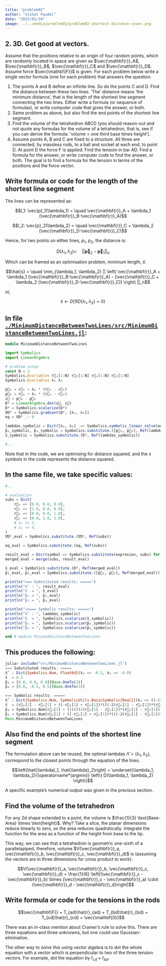 ```yaml
---
title: "problem02"
author: "Vishal Paudel"
date: "2025/01/24"
image: ../../media/problem02/problem02-shortest-distance-cover.png
---
```


::: {.callout}
# 2\. **3D. Get good at vectors.**

Assume that the positions relative to an origin of four random points, which are randomly located in space are given as $\vec{\mathbf{r}}_A$, $\vec{\mathbf{r}}_B$, $\vec{\mathbf{r}}_C$ and $\vec{\mathbf{r}}_D$. Assume force $\vec{\mathbf{F}}$ is given. For each problem below write a single vector formula (one for each problem) that answers the question.  
 
1. The points A and B define an infinite line. So do the points C and D. Find the distance between these two lines. ‘The’ distance means ‘the minimum distance’, that is the length of the shortest line segment connecting the two lines. Either write a formula (or sequence of formulas), or write computer code that gives the answer, or both.  
1. Same problem as above, but also find the end points of the shortest line segment.  
1. Find the volume of the tetrahedron ABCD (you should reason-out and not quote any formulas for the volume of a tetrahedron, that is, see if you can derive the formula: ’volume = one third base times height’).  
1. Assume points A, B and C are fixed to a structure. All three are connected, by massless rods, to a ball and socket at each end, to point D. At point D the force  F is applied. Find the tension in bar AD. Find a formula for the answer, or write computer code to find the answer, or both. The goal is to find a formula for the tension in terms of the positions and the force vector.
:::

## Write formula or code for the length of the shortest line segment

The lines can be represented as:

$$l_1: \vec{p}_1(\lambda_1) = \quad \vec{\mathbf{r}}_A + \lambda_1 (\vec{\mathbf{r}}_B-\vec{\mathbf{r}}_A)$$

$$l_2: \vec{p}_2(\lambda_2) = \quad \vec{\mathbf{r}}_C + \lambda_2 (\vec{\mathbf{r}}_D-\vec{\mathbf{r}}_C)$$

Hence, for two points on either lines, $p_1$, $p_2$, the distance is:

$$D(\lambda_1, \lambda_2) = \quad \left|\left| \mathbf{\vec{p}}_2 - \mathbf{\vec{p}}_1 \right|\right|_n$$

Which can be framed as an optimisation problem, minimum length, $\hat{s}$:

$$\hat{s} = \quad \min_{\lambda_1, \lambda_2} || \left( \vec{\mathbf{r}}_A + \lambda_1 (\vec{\mathbf{r}}_B-\vec{\mathbf{r}}_A) - (\vec{\mathbf{r}}_C + \lambda_2 (\vec{\mathbf{r}}_D-\vec{\mathbf{r}}_C)) \right) ||_n$$

or,

$$\hat{s} \leftarrow D\left\{ \nabla D(\lambda_1, \lambda_2) = 0 \right\}$$

::: {.callout collapse=false}
# In file [`./MinimumDistanceBetweenTwoLines/src/MinimumDistanceBetweenTwoLines.jl`](./MinimumDistanceBetweenTwoLines/src/MinimumDistanceBetweenTwoLines.jl):

```julia
module MinimumDistanceBetweenTwoLines

import Symbolics
import LinearAlgebra

# problem setup
const N = 3
Symbolics.@variables r⃗ₛ[1:N] r⃗ₜ[1:N] r⃗ᵤ[1:N] r⃗ᵥ[1:N]
Symbolics.@variables λ₁ λ₂

p⃗₁ = r⃗ₛ + λ₁ * (r⃗ₜ - r⃗ₛ)
p⃗₂ = r⃗ᵤ + λ₂ * (r⃗ᵥ - r⃗ᵤ)
s⃗ = p⃗₂ - p⃗₁
D² = LinearAlgebra.dot(s⃗, s⃗)
D² = Symbolics.scalarize(D²)
∇D² = Symbolics.gradient(D², [λ₁, λ₂])
eq = ∇D² .~ 0

lambdas_symbolic = Dict([λ₁, λ₂] .=> Symbolics.symbolic_linear_solve(eq, [λ₁, λ₂]))
p̂₁_symbolic, p̂₂_symbolic = Symbolics.substitute.([p⃗₁, p⃗₂], Ref(lambdas_symbolic))
ŝ_symbolic = Symbolics.substitute.(D², Ref(lambdas_symbolic))

#...
```
:::

Note that in the code, we are optimising for distance squared, and the $s$ symbols in the code represents the distance squared.

::: {.callout collapse=true}
# In the same file, we take specific values:

```julia
#...

# evaluation
subs = Dict(
    r⃗ₛ => [0.0, 0.0, 0.0],
    r⃗ₜ => [1.0, 0.0, 0.0],
    r⃗ᵤ => [0.0, 0.0, 1.0],
    r⃗ᵥ => [0.0, 1.0, 2.0],
    # λ₁ => 3,
    # λ₂ => 4,
)
∇D²_eval = Symbolics.substitute.(∇D², Ref(subs))

eq_eval = Symbolics.substitute.(eq, Ref(subs))

result_eval = Dict(symbol => Symbolics.substitute(expresion, subs) for (symbol, expresion) in lambdas_symbolic)
merged_eval = merge(subs, result_eval)

ŝ_eval = Symbolics.substitute.(D², Ref(merged_eval))
p̂₁_eval, p̂₂_eval = Symbolics.substitute.([p⃗₁, p⃗₂], Ref(merged_eval))

println("=== Substituted results: =====")
println("Λ̂  : ", result_eval)
println("ŝ  = ", ŝ_eval)
println("p̂₁ = ", p̂₁_eval)
println("p̂₂ = ", p̂₂_eval)

println("\n=== Symbolic results: =====")
println("Λ̂  : ", lambdas_symbolic)
println("ŝ  = ", Symbolics.scalarize(ŝ_symbolic))
println("p̂₁ = ", Symbolics.scalarize(p̂₁_symbolic))
println("p̂̂₂ = ", Symbolics.scalarize(p̂₂_symbolic))

end # module MinimumDistanceBetweenTwoLines
```
:::

::: {.callout}
# This produces the following:

```julia
julia> include("src/MinimumDistanceBetweenTwoLines.jl")
=== Substituted results: =====
Λ̂  : Dict{Symbolics.Num, Float64}(λ₂ => -0.5, λ₁ => -0.0)
ŝ  = 0.5
p̂₁ = [0.0, 0.0, 0.0][Base.OneTo(3)]
p̂₂ = [0.0, -0.5, 0.5][Base.OneTo(3)]

=== Symbolic results: =====
Λ̂  : Dict{Symbolics.Num, SymbolicUtils.BasicSymbolic{Real}}(λ₂ => ((-(2(r⃗ᵤ[1] - r⃗ₛ[1])*(r⃗ₛ[1] - r⃗ₜ[1]) + 2(r⃗ᵤ[2] - r⃗ₛ[2])*(r⃗ₛ[2] - r⃗ₜ[2]) + 2(r⃗ᵤ[3] - r⃗ₛ[3])*(⃗rₛ[3] - r⃗ₜ[3]))*(-2(-r⃗ᵤ[1] + r⃗ᵥ[1])*(r⃗ₛ[1] - r⃗ₜ[1]) - 2(-r⃗ᵤ[2] + r⃗ᵥ[2])*(r⃗ₛ[2] - r⃗ₜ[2]) - 2(-r⃗ᵤ[3] + r⃗ᵥ[3])*(r⃗ₛ[3] - r⃗ₜ[3]))) / (-2((r⃗ₛ[1] - r⃗ₜ[1])^2) - 2((r⃗ₛ[2] - r⃗ₜ[2])^2) - 2((r⃗ₛ[3] - r⃗ₜ[3])^2)) + 2(-r⃗ᵤ[1] + r⃗ᵥ[1])*(r⃗ᵤ[1] - r⃗ₛ[1]) + 2(-r⃗ᵤ[2] + r⃗ᵥ[2])*(r⃗ᵤ[2] - r⃗ₛ[2]) + 2(r⃗ᵤ[3] - r⃗ₛ[3])*(-r⃗ᵤ[3] + r⃗ᵥ[3])) / ((-((-2(-⃗rᵤ[1] + r⃗ᵥ[1])*(r⃗ₛ[1] - r⃗ₜ[1]) - 2(-r⃗ᵤ[2] + r⃗ᵥ[2])*(r⃗ₛ[2] - r⃗ₜ[2]) - 2(-r⃗ᵤ[3] + r⃗ᵥ[3])*(r⃗ₛ[3] - r⃗ₜ[3]))^2)) / (-2((r⃗ₛ[1] - r⃗ₜ[1])^2) - 2((r⃗ₛ[2] - r⃗ₜ[2])^2) - 2((r⃗ₛ[3] - r⃗ₜ[3])^2)) - 2((-r⃗ᵤ[1] + r⃗ᵥ[1])^2) - 2((-r⃗ᵤ[2] + r⃗ᵥ[2])^2) - 2((-r⃗ᵤ[3] + r⃗ᵥ[3])^2)), λ₁ => ((-((-(2(r⃗ᵤ[1] - r⃗ₛ[1])*(r⃗ₛ[1] - r⃗ₜ[1]) + 2(r⃗ᵤ[2] - r⃗ₛ[2])*(r⃗ₛ[2] - r⃗ₜ[2]) + 2(r⃗ᵤ[3] - r⃗ₛ[3])*(r⃗ₛ[3] - r⃗ₜ[3]))*(-2(-r⃗ᵤ[1] + r⃗ᵥ[1])*(r⃗ₛ[1] - r⃗ₜ[1]) - 2(-r⃗ᵤ[2] + r⃗ᵥ[2])*(r⃗ₛ[2] - r⃗ₜ[2]) - 2(-r⃗ᵤ[3] + r⃗ᵥ[3])*(r⃗ₛ[3] - r⃗ₜ[3]))) / (-2((r⃗ₛ[1] - r⃗ₜ[1])^2) - 2((r⃗ₛ[2] - r⃗ₜ[2])^2) - 2((r⃗ₛ[3] - r⃗ₜ[3])^2)) + 2(-r⃗ᵤ[1] + r⃗ᵥ[1])*(r⃗ᵤ[1] - r⃗ₛ[1]) + 2(-r⃗ᵤ[2] + r⃗ᵥ[2])*(r⃗ᵤ[2] - r⃗ₛ[2]) + 2(r⃗ᵤ[3] - r⃗ₛ[3])*(-r⃗ᵤ[3] + r⃗ᵥ[3]))*(-2(-r⃗ᵤ[1] + r⃗ᵥ[1])*(r⃗ₛ[1] - r⃗ₜ[1]) - 2(-r⃗ᵤ[2] + r⃗ᵥ[2])*(r⃗ₛ[2] - r⃗ₜ[2]) - 2(-r⃗ᵤ[3] + r⃗ᵥ[3])*(r⃗ₛ[3] - r⃗ₜ[3]))) / ((-((-2(-r⃗ᵤ[1] + r⃗ᵥ[1])*(r⃗ₛ[1] - r⃗ₜ[1]) - 2(-r⃗ᵤ[2] + r⃗ᵥ[2])*(r⃗ₛ[2] - r⃗ₜ[2]) - 2(-r⃗ᵤ[3] + r⃗ᵥ[3])*(r⃗ₛ[3] - r⃗ₜ[3]))^2)) / (-2((r⃗ₛ[1] - r⃗ₜ[1])^2) - 2((r⃗ₛ[2] - r⃗ₜ[2])^2) - 2((r⃗ₛ[3] - r⃗ₜ[3])^2)) - 2((-r⃗ᵤ[1] + r⃗ᵥ[1])^2) - 2((-r⃗ᵤ[2] + r⃗ᵥ[2])^2) - 2((-r⃗ᵤ[3] + r⃗ᵥ[3])^2)) + 2(r⃗ᵤ[1] - r⃗ₛ[1])*(r⃗ₛ[1] - r⃗ₜ[1]) + 2(r⃗ᵤ[2] - r⃗ₛ[2])*(r⃗ₛ[2] - r⃗ₜ[2]) + 2(r⃗ᵤ[3] - r⃗ₛ[3])*(r⃗ₛ[3] - r⃗ₜ[3])) / (-2((r⃗ₛ[1] - r⃗ₜ[1])^2) - 2((r⃗ₛ[2] - r⃗ₜ[2])^2) - 2((r⃗ₛ[3] - r⃗ₜ[3])^2)))
ŝ  = (r⃗ᵤ[1] - r⃗ₛ[1] + ((-r⃗ᵤ[1] + r⃗ᵥ[1])*(((-2(r⃗ᵤ[1] - r⃗ₛ[1])*(r⃗ₛ[1] - r⃗ₜ[1]) - 2(r⃗ᵤ[2] - r⃗ₛ[2])*(r⃗ₛ[2] - r⃗ₜ[2]) - 2(r⃗ᵤ[3] - r⃗ₛ[3])*(r⃗ₛ[3] - r⃗ₜ[3]))*(-2(-r⃗ᵤ[1] + r⃗ᵥ[1])*(r⃗ₛ[1] - r⃗ₜ[1]) - 2(-r⃗ᵤ[2] + r⃗ᵥ[2])*(r⃗ₛ[2] - r⃗ₜ[2]) - 2(-r⃗ᵤ[3] + r⃗ᵥ[3])*(r⃗ₛ[3] - r⃗ₜ[3]))) / (-2((r⃗ₛ[1] - r⃗ₜ[1])^2) - 2((r⃗ₛ[2] - r⃗ₜ[2])^2) - 2((r⃗ₛ[3] - r⃗ₜ[3])^2)) + 2(-r⃗ᵤ[1] + r⃗ᵥ[1])*(r⃗ᵤ[1] - r⃗ₛ[1]) + 2(-r⃗ᵤ[2] + r⃗ᵥ[2])*(r⃗ᵤ[2] - r⃗ₛ[2]) + 2(r⃗ᵤ[3] - r⃗ₛ[3])*(-r⃗ᵤ[3] + r⃗ᵥ[3]))) / ((-((-2(-r⃗ᵤ[1] + r⃗ᵥ[1])*(r⃗ₛ[1] - r⃗ₜ[1]) - 2(-r⃗ᵤ[2] + r⃗ᵥ[2])*(r⃗ₛ[2] - r⃗ₜ[2]) - 2(-r⃗ᵤ[3] + r⃗ᵥ[3])*(r⃗ₛ[3] - r⃗ₜ[3]))^2)) / (-2((r⃗ₛ[1] - r⃗ₜ[1])^2) - 2((r⃗ₛ[2] - r⃗ₜ[2])^2) - 2((r⃗ₛ[3] - r⃗ₜ[3])^2)) - 2((-r⃗ᵤ[1] + r⃗ᵥ[1])^2) - 2((-r⃗ᵤ[2] + r⃗ᵥ[2])^2) - 2((-r⃗ᵤ[3] + r⃗ᵥ[3])^2)) + (((((-(-2(r⃗ᵤ[1] - r⃗ₛ[1])*(r⃗ₛ[1] - r⃗ₜ[1]) - 2(r⃗ᵤ[2] - r⃗ₛ[2])*(r⃗ₛ[2] - r⃗ₜ[2]) - 2(r⃗ᵤ[3] - ⃗rₛ[3])*(r⃗ₛ[3] - r⃗ₜ[3]))*(-2(-r⃗ᵤ[1] + r⃗ᵥ[1])*(r⃗ₛ[1] - r⃗ₜ[1]) - 2(-r⃗ᵤ[2] + r⃗ᵥ[2])*(r⃗ₛ[2] - r⃗ₜ[2]) - 2(-r⃗ᵤ[3] + r⃗ᵥ[3])*(r⃗ₛ[3] - r⃗ₜ[3]))) / (-2((r⃗ₛ[1] - r⃗ₜ[1])^2) - 2((r⃗ₛ[2] - r⃗ₜ[2])^2) - 2((r⃗ₛ[3] - r⃗ₜ[3])^2)) - 2(-r⃗ᵤ[1] + r⃗ᵥ[1])*(r⃗ᵤ[1] - r⃗ₛ[1]) - 2(-r⃗ᵤ[2] + r⃗ᵥ[2])*(r⃗ᵤ[2] - r⃗ₛ[2]) - 2(r⃗ᵤ[3] - r⃗ₛ[3])*(-r⃗ᵤ[3] + r⃗ᵥ[3]))*(-2(-r⃗ᵤ[1] + r⃗ᵥ[1])*(r⃗ₛ[1] - r⃗ₜ[1]) - 2(-r⃗ᵤ[2] + r⃗ᵥ[2])*(r⃗ₛ[2] - r⃗ₜ[2]) - 2(-r⃗ᵤ[3] + r⃗ᵥ[3])*(r⃗ₛ[3] - r⃗ₜ[3]))) / ((-((-2(-r⃗ᵤ[1] + r⃗ᵥ[1])*(r⃗ₛ[1] - r⃗ₜ[1]) - 2(-r⃗ᵤ[2] + r⃗ᵥ[2])*(r⃗ₛ[2] - r⃗ₜ[2]) - 2(-r⃗ᵤ[3] + r⃗ᵥ[3])*(r⃗ₛ[3] - r⃗ₜ[3]))^2)) / (-2((r⃗ₛ[1] - r⃗ₜ[1])^2) - 2((r⃗ₛ[2] - r⃗ₜ[2])^2) - 2((r⃗ₛ[3] - r⃗ₜ[3])^2)) - 2((-r⃗ᵤ[1] + r⃗ᵥ[1])^2) - 2((-r⃗ᵤ[2] + r⃗ᵥ[2])^2) - 2((-r⃗ᵤ[3] + r⃗ᵥ[3])^2)) + 2(r⃗ᵤ[1] - r⃗ₛ[1])*(r⃗ₛ[1] - r⃗ₜ[1]) + 2(r⃗ᵤ[2] - r⃗ₛ[2])*(r⃗ₛ[2] - r⃗ₜ[2]) + 2(r⃗ᵤ[3] - r⃗ₛ[3])*(r⃗ₛ[3] - r⃗ₜ[3]))*(r⃗ₛ[1] - r⃗ₜ[1])) / (-2((r⃗ₛ[1] - r⃗ₜ[1])^2) - 2((r⃗ₛ[2] - r⃗ₜ[2])^2) - 2((r⃗ₛ[3] - r⃗ₜ[3])^2)))^2 + (r⃗ᵤ[2] - r⃗ₛ[2] + (((((-(-2(r⃗ᵤ[1] - r⃗ₛ[1])*(r⃗ₛ[1] - r⃗ₜ[1]) - 2(r⃗ᵤ[2] - r⃗ₛ[2])*(r⃗ₛ[2] - r⃗ₜ[2]) - 2(r⃗ᵤ[3] - r⃗ₛ[3])*(r⃗ₛ[3] - r⃗ₜ[3]))*(-2(-r⃗ᵤ[1] + r⃗ᵥ[1])*(r⃗ₛ[1] - r⃗ₜ[1]) - 2(-r⃗ᵤ[2] + r⃗ᵥ[2])*(r⃗ₛ[2] - r⃗ₜ[2]) - 2(-r⃗ᵤ[3] + r⃗ᵥ[3])*(r⃗ₛ[3] - r⃗ₜ[3]))) / (-2((r⃗ₛ[1] - r⃗ₜ[1])^2) - 2((r⃗ₛ[2] - r⃗ₜ[2])^2) - 2((r⃗ₛ[3] - r⃗ₜ[3])^2)) - 2(-r⃗ᵤ[1] + r⃗ᵥ[1])*(r⃗ᵤ[1] - r⃗ₛ[1]) - 2(-r⃗ᵤ[2] + r⃗ᵥ[2])*(r⃗ᵤ[2] - r⃗ₛ[2]) - 2(r⃗ᵤ[3] - r⃗ₛ[3])*(-r⃗ᵤ[3] + r⃗ᵥ[3]))*(-2(-r⃗ᵤ[1] + r⃗ᵥ[1])*(r⃗ₛ[1] - r⃗ₜ[1]) - 2(-r⃗ᵤ[2] + r⃗ᵥ[2])*(r⃗ₛ[2] - r⃗ₜ[2]) - 2(-r⃗ᵤ[3] + r⃗ᵥ[3])*(r⃗ₛ[3] - r⃗ₜ[3]))) / ((-((-2(-r⃗ᵤ[1] + r⃗ᵥ[1])*(r⃗ₛ[1] - r⃗ₜ[1]) - 2(-r⃗ᵤ[2] + r⃗ᵥ[2])*(r⃗ₛ[2] - r⃗ₜ[2]) - 2(-r⃗ᵤ[3] + r⃗ᵥ[3])*(r⃗ₛ[3] - r⃗ₜ[3]))^2)) / (-2((r⃗ₛ[1] - r⃗ₜ[1])^2) - 2((r⃗ₛ[2] - r⃗ₜ[2])^2) - 2((r⃗ₛ[3] - r⃗ₜ[3])^2)) - 2((-r⃗ᵤ[1] + r⃗ᵥ[1])^2) - 2((-r⃗ᵤ[2] + r⃗ᵥ[2])^2) - 2((-r⃗ᵤ[3] + r⃗ᵥ[3])^2)) + 2(r⃗ᵤ[1] - r⃗ₛ[1])*(r⃗ₛ[1] - r⃗ₜ[1]) + 2(r⃗ᵤ[2] - r⃗ₛ[2])*(r⃗ₛ[2] - r⃗ₜ[2]) + 2(r⃗ᵤ[3] - r⃗ₛ[3])*(r⃗ₛ[3] - r⃗ₜ[3]))*(r⃗ₛ[2] - r⃗ₜ[2])) / (-2((r⃗ₛ[1] - r⃗ₜ[1])^2) - 2((r⃗ₛ[2] - r⃗ₜ[2])^2) - 2((r⃗ₛ[3] - r⃗ₜ[3])^2)) + ((((-2(r⃗ᵤ[1] - r⃗ₛ[1])*(r⃗ₛ[1] - r⃗ₜ[1]) - 2(r⃗ᵤ[2] - r⃗ₛ[2])*(r⃗ₛ[2] - r⃗ₜ[2]) - 2(r⃗ᵤ[3] - r⃗ₛ[3])*(r⃗ₛ[3] - r⃗ₜ[3]))*(-2(-r⃗ᵤ[1] + r⃗ᵥ[1])*(r⃗ₛ[1] - r⃗ₜ[1]) - 2(-r⃗ᵤ[2] + r⃗ᵥ[2])*(r⃗ₛ[2] - r⃗ₜ[2]) - 2(-r⃗ᵤ[3] + r⃗ᵥ[3])*(r⃗ₛ[3] - r⃗ₜ[3]))) / (-2((r⃗ₛ[1] - r⃗ₜ[1])^2) - 2((r⃗ₛ[2] - r⃗ₜ[2])^2) - 2((r⃗ₛ[3] - r⃗ₜ[3])^2)) + 2(-r⃗ᵤ[1] + r⃗ᵥ[1])*(r⃗ᵤ[1] - r⃗ₛ[1]) + 2(-r⃗ᵤ[2] + r⃗ᵥ[2])*(r⃗ᵤ[2] - r⃗ₛ[2]) + 2(r⃗ᵤ[3] - r⃗ₛ[3])*(-r⃗ᵤ[3] + r⃗ᵥ[3]))*(-r⃗ᵤ[2] + r⃗ᵥ[2])) / ((-((-2(-r⃗ᵤ[1] + r⃗ᵥ[1])*(r⃗ₛ[1] - r⃗ₜ[1]) - 2(-r⃗ᵤ[2] + r⃗ᵥ[2])*(r⃗ₛ[2] - r⃗ₜ[2]) - 2(-r⃗ᵤ[3] + r⃗ᵥ[3])*(r⃗ₛ[3] - r⃗ₜ[3]))^2)) / (-2((r⃗ₛ[1] - r⃗ₜ[1])^2) - 2((r⃗ₛ[2] - r⃗ₜ[2])^2) - 2((r⃗ₛ[3] - r⃗ₜ[3])^2)) - 2((-r⃗ᵤ[1] + r⃗ᵥ[1])^2) - 2((-r⃗ᵤ[2] + r⃗ᵥ[2])^2) - 2((-r⃗ᵤ[3] + r⃗ᵥ[3])^2)))^2 + (r⃗ᵤ[3] - r⃗ₛ[3] + ((((((-2(r⃗ᵤ[1] - r⃗ₛ[1])*(r⃗ₛ[1] - r⃗ₜ[1]) - 2(r⃗ᵤ[2] - r⃗ₛ[2])*(r⃗ₛ[2] - r⃗ₜ[2]) - 2(r⃗ᵤ[3] - r⃗ₛ[3])*(r⃗ₛ[3] - r⃗ₜ[3]))*(-2(-r⃗ᵤ[1] + r⃗ᵥ[1])*(r⃗ₛ[1] - r⃗ₜ[1]) - 2(-r⃗ᵤ[2] + r⃗ᵥ[2])*(r⃗ₛ[2] - r⃗ₜ[2]) - 2(-r⃗ᵤ[3] + r⃗ᵥ[3])*(r⃗ₛ[3] - r⃗ₜ[3]))) / (-2((r⃗ₛ[1] - r⃗ₜ[1])^2) - 2((r⃗ₛ[2] - r⃗ₜ[2])^2) - 2((r⃗ₛ[3] - r⃗ₜ[3])^2)) + 2(-r⃗ᵤ[1] + r⃗ᵥ[1])*(r⃗ᵤ[1] - r⃗ₛ[1]) + 2(-r⃗ᵤ[2] + r⃗ᵥ[2])*(r⃗ᵤ[2] - r⃗ₛ[2]) + 2(r⃗ᵤ[3] - r⃗ₛ[3])*(-r⃗ᵤ[3] + r⃗ᵥ[3]))*(-2(-r⃗ᵤ[1] + r⃗ᵥ[1])*(r⃗ₛ[1] - r⃗ₜ[1]) - 2(-r⃗ᵤ[2] + r⃗ᵥ[2])*(r⃗ₛ[2] - r⃗ₜ[2]) - 2(-r⃗ᵤ[3] + r⃗ᵥ[3])*(r⃗ₛ[3] - r⃗ₜ[3]))) / ((-((-2(-r⃗ᵤ[1] + r⃗ᵥ[1])*(r⃗ₛ[1] - r⃗ₜ[1]) - 2(-r⃗ᵤ[2] + r⃗ᵥ[2])*(r⃗ₛ[2] - r⃗ₜ[2]) - 2(-r⃗ᵤ[3] + r⃗ᵥ[3])*(r⃗ₛ[3] - r⃗ₜ[3]))^2)) / (-2((r⃗ₛ[1] - r⃗ₜ[1])^2) - 2((r⃗ₛ[2] - r⃗ₜ[2])^2) - 2((r⃗ₛ[3] - r⃗ₜ[3])^2)) - 2((-r⃗ᵤ[1] + r⃗ᵥ[1])^2) - 2((-r⃗ᵤ[2] + r⃗ᵥ[2])^2) - 2((-r⃗ᵤ[3] + r⃗ᵥ[3])^2)) - 2(r⃗ᵤ[1] - r⃗ₛ[1])*(r⃗ₛ[1] - r⃗ₜ[1]) - 2(r⃗ᵤ[2] - r⃗ₛ[2])*(r⃗ₛ[2] - r⃗ₜ[2]) - 2(r⃗ᵤ[3] - r⃗ₛ[3])*(r⃗ₛ[3] - r⃗ₜ[3]))*(-r⃗ₛ[3] + r⃗ₜ[3])) / (-2((r⃗ₛ[1] - r⃗ₜ[1])^2) - 2((r⃗ₛ[2] - r⃗ₜ[2])^2) - 2((r⃗ₛ[3] - r⃗ₜ[3])^2)) + ((((-2(r⃗ᵤ[1] - r⃗ₛ[1])*(r⃗ₛ[1] - r⃗ₜ[1]) - 2(r⃗ᵤ[2] - r⃗ₛ[2])*(r⃗ₛ[2] - r⃗ₜ[2]) - 2(r⃗ᵤ[3] - r⃗ₛ[3])*(r⃗ₛ[3] - r⃗ₜ[3]))*(-2(-r⃗ᵤ[1] + r⃗ᵥ[1])*(r⃗ₛ[1] - r⃗ₜ[1]) - 2(-r⃗ᵤ[2] + r⃗ᵥ[2])*(r⃗ₛ[2] - r⃗ₜ[2]) - 2(-r⃗ᵤ[3] + r⃗ᵥ[3])*(r⃗ₛ[3] - r⃗ₜ[3]))) / (-2((r⃗ₛ[1] - r⃗ₜ[1])^2) - 2((r⃗ₛ[2] - r⃗ₜ[2])^2) - 2((r⃗ₛ[3] - r⃗ₜ[3])^2)) + 2(-r⃗ᵤ[1] + r⃗ᵥ[1])*(r⃗ᵤ[1] - r⃗ₛ[1]) + 2(-r⃗ᵤ[2] + r⃗ᵥ[2])*(r⃗ᵤ[2] - r⃗ₛ[2]) + 2(r⃗ᵤ[3] - r⃗ₛ[3])*(-r⃗ᵤ[3] + r⃗ᵥ[3]))*(-r⃗ᵤ[3] + r⃗ᵥ[3])) / ((-((-2(-r⃗ᵤ[1] + r⃗ᵥ[1])*(r⃗ₛ[1] - r⃗ₜ[1]) - 2(-r⃗ᵤ[2] + r⃗ᵥ[2])*(r⃗ₛ[2] - r⃗ₜ[2]) - 2(-r⃗ᵤ[3] + r⃗ᵥ[3])*(r⃗ₛ[3] - r⃗ₜ[3]))^2)) / (-2((r⃗ₛ[1] - r⃗ₜ[1])^2) - 2((r⃗ₛ[2] - r⃗ₜ[2])^2) - 2((r⃗ₛ[3] - r⃗ₜ[3])^2)) - 2((-r⃗ᵤ[1] + r⃗ᵥ[1])^2) - 2((-r⃗ᵤ[2] + r⃗ᵥ[2])^2) - 2((-r⃗ᵤ[3] + r⃗ᵥ[3])^2)))^2
p̂₁ = Symbolics.Num[r⃗ₛ[1] + ((((((2(r⃗ᵤ[1] - r⃗ₛ[1])*(r⃗ₛ[1] - r⃗ₜ[1]) + 2(r⃗ᵤ[2] - r⃗ₛ[2])*(r⃗ₛ[2] - r⃗ₜ[2]) + 2(r⃗ᵤ[3] - r⃗ₛ[3])*(r⃗ₛ[3] - r⃗ₜ[3]))*(-2(-r⃗ᵤ[1] + r⃗ᵥ[1])*(⃗rₛ[1] - r⃗ₜ[1]) - 2(-r⃗ᵤ[2] + r⃗ᵥ[2])*(r⃗ₛ[2] - r⃗ₜ[2]) - 2(-r⃗ᵤ[3] + r⃗ᵥ[3])*(r⃗ₛ[3] - r⃗ₜ[3]))) / (-2((r⃗ₛ[1] - r⃗ₜ[1])^2) - 2((r⃗ₛ[2] - r⃗ₜ[2])^2) - 2((r⃗ₛ[3] - r⃗ₜ[3])^2)) - 2(-r⃗ᵤ[1] + r⃗ᵥ[1])*(r⃗ᵤ[1] - r⃗ₛ[1]) - 2(-r⃗ᵤ[2] + r⃗ᵥ[2])*(r⃗ᵤ[2] - r⃗ₛ[2]) - 2(r⃗ᵤ[3] - r⃗ₛ[3])*(-r⃗ᵤ[3] + r⃗ᵥ[3]))*(-2(-r⃗ᵤ[1] + r⃗ᵥ[1])*(r⃗ₛ[1] - r⃗ₜ[1]) - 2(-r⃗ᵤ[2] + r⃗ᵥ[2])*(r⃗ₛ[2] - r⃗ₜ[2]) - 2(-r⃗ᵤ[3] + r⃗ᵥ[3])*(r⃗ₛ[3] - r⃗ₜ[3]))) / ((-((-2(-r⃗ᵤ[1] + r⃗ᵥ[1])*(r⃗ₛ[1] - r⃗ₜ[1]) - 2(-r⃗ᵤ[2] + r⃗ᵥ[2])*(r⃗ₛ[2] - r⃗ₜ[2]) - 2(-r⃗ᵤ[3] + r⃗ᵥ[3])*(r⃗ₛ[3] - r⃗ₜ[3]))^2)) / (-2((r⃗ₛ[1] - r⃗ₜ[1])^2) - 2((r⃗ₛ[2] - r⃗ₜ[2])^2) - 2((r⃗ₛ[3] - r⃗ₜ[3])^2)) - 2((-r⃗ᵤ[1] + r⃗ᵥ[1])^2) - 2((-r⃗ᵤ[2] + r⃗ᵥ[2])^2) - 2((-r⃗ᵤ[3] + r⃗ᵥ[3])^2)) + 2(r⃗ᵤ[1] - r⃗ₛ[1])*(r⃗ₛ[1] - r⃗ₜ[1]) + 2(r⃗ᵤ[2] - r⃗ₛ[2])*(r⃗ₛ[2] - r⃗ₜ[2]) + 2(r⃗ᵤ[3] - r⃗ₛ[3])*(r⃗ₛ[3] - r⃗ₜ[3]))*(-r⃗ₛ[1] + r⃗ₜ[1])) / (-2((r⃗ₛ[1] - r⃗ₜ[1])^2) - 2((r⃗ₛ[2] - r⃗ₜ[2])^2) - 2((r⃗ₛ[3] - r⃗ₜ[3])^2)), r⃗ₛ[2] + ((((((2(r⃗ᵤ[1] - r⃗ₛ[1])*(r⃗ₛ[1] - r⃗ₜ[1]) + 2(r⃗ᵤ[2] - r⃗ₛ[2])*(r⃗ₛ[2] - r⃗ₜ[2]) + 2(r⃗ᵤ[3] - r⃗ₛ[3])*(r⃗ₛ[3] - r⃗ₜ[3]))*(-2(-r⃗ᵤ[1] + r⃗ᵥ[1])*(r⃗ₛ[1] - r⃗ₜ[1]) - 2(-r⃗ᵤ[2] + r⃗ᵥ[2])*(r⃗ₛ[2] - r⃗ₜ[2]) - 2(-r⃗ᵤ[3] + r⃗ᵥ[3])*(r⃗ₛ[3] - r⃗ₜ[3]))) / (-2((r⃗ₛ[1] - r⃗ₜ[1])^2) - 2((r⃗ₛ[2] - r⃗ₜ[2])^2) - 2((r⃗ₛ[3] - r⃗ₜ[3])^2)) - 2(-r⃗ᵤ[1] + r⃗ᵥ[1])*(r⃗ᵤ[1] - r⃗ₛ[1]) - 2(-r⃗ᵤ[2] + r⃗ᵥ[2])*(r⃗ᵤ[2] - r⃗ₛ[2]) - 2(r⃗ᵤ[3] - r⃗ₛ[3])*(-r⃗ᵤ[3] + r⃗ᵥ[3]))*(-2(-r⃗ᵤ[1] + r⃗ᵥ[1])*(r⃗ₛ[1] - r⃗ₜ[1]) - 2(-r⃗ᵤ[2] + r⃗ᵥ[2])*(r⃗ₛ[2] - r⃗ₜ[2]) - 2(-r⃗ᵤ[3] + r⃗ᵥ[3])*(r⃗ₛ[3] - r⃗ₜ[3]))) / ((-((-2(-r⃗ᵤ[1] + r⃗ᵥ[1])*(r⃗ₛ[1] - r⃗ₜ[1]) - 2(-r⃗ᵤ[2] + r⃗ᵥ[2])*(r⃗ₛ[2] - ⃗rₜ[2]) - 2(-r⃗ᵤ[3] + r⃗ᵥ[3])*(r⃗ₛ[3] - r⃗ₜ[3]))^2)) / (-2((r⃗ₛ[1] - r⃗ₜ[1])^2) - 2((r⃗ₛ[2] - r⃗ₜ[2])^2) - 2((r⃗ₛ[3] - r⃗ₜ[3])^2)) - 2((-r⃗ᵤ[1] + r⃗ᵥ[1])^2) - 2((-r⃗ᵤ[2] + r⃗ᵥ[2])^2) - 2((-r⃗ᵤ[3] + r⃗ᵥ[3])^2)) + 2(r⃗ᵤ[1] - r⃗ₛ[1])*(r⃗ₛ[1] - r⃗ₜ[1]) + 2(r⃗ᵤ[2] - r⃗ₛ[2])*(r⃗ₛ[2] - r⃗ₜ[2]) + 2(r⃗ᵤ[3] - r⃗ₛ[3])*(r⃗ₛ[3] - r⃗ₜ[3]))*(-r⃗ₛ[2] + r⃗ₜ[2])) / (-2((r⃗ₛ[1] - r⃗ₜ[1])^2) - 2((r⃗ₛ[2] - r⃗ₜ[2])^2) - 2((r⃗ₛ[3] - r⃗ₜ[3])^2)), r⃗ₛ[3] + ((((((2(r⃗ᵤ[1] - r⃗ₛ[1])*(r⃗ₛ[1] - r⃗ₜ[1]) + 2(r⃗ᵤ[2] - r⃗ₛ[2])*(r⃗ₛ[2] - r⃗ₜ[2]) + 2(r⃗ᵤ[3] - r⃗ₛ[3])*(r⃗ₛ[3] - r⃗ₜ[3]))*(-2(-r⃗ᵤ[1] + r⃗ᵥ[1])*(r⃗ₛ[1] - r⃗ₜ[1]) - 2(-r⃗ᵤ[2] + r⃗ᵥ[2])*(r⃗ₛ[2] - r⃗ₜ[2]) - 2(-r⃗ᵤ[3] + r⃗ᵥ[3])*(r⃗ₛ[3] - r⃗ₜ[3]))) / (-2((r⃗ₛ[1] - r⃗ₜ[1])^2) - 2((r⃗ₛ[2] - r⃗ₜ[2])^2) - 2((r⃗ₛ[3] - r⃗ₜ[3])^2)) - 2(-r⃗ᵤ[1] + r⃗ᵥ[1])*(r⃗ᵤ[1] - r⃗ₛ[1]) - 2(-r⃗ᵤ[2] + r⃗ᵥ[2])*(r⃗ᵤ[2] - r⃗ₛ[2]) - 2(r⃗ᵤ[3] - r⃗ₛ[3])*(-r⃗ᵤ[3] + r⃗ᵥ[3]))*(-2(-r⃗ᵤ[1] + r⃗ᵥ[1])*(r⃗ₛ[1] - r⃗ₜ[1]) - 2(-r⃗ᵤ[2] + r⃗ᵥ[2])*(r⃗ₛ[2] - r⃗ₜ[2]) - 2(-r⃗ᵤ[3] + r⃗ᵥ[3])*(r⃗ₛ[3] - r⃗ₜ[3]))) / ((-((-2(-r⃗ᵤ[1] + r⃗ᵥ[1])*(r⃗ₛ[1] - r⃗ₜ[1]) - 2(-r⃗ᵤ[2] + r⃗ᵥ[2])*(r⃗ₛ[2] - r⃗ₜ[2]) - 2(-r⃗ᵤ[3] + r⃗ᵥ[3])*(r⃗ₛ[3] - r⃗ₜ[3]))^2)) / (-2((r⃗ₛ[1] - r⃗ₜ[1])^2) - 2((r⃗ₛ[2] - r⃗ₜ[2])^2) - 2((r⃗ₛ[3] - r⃗ₜ[3])^2)) - 2((-r⃗ᵤ[1] + r⃗ᵥ[1])^2) - 2((-r⃗ᵤ[2] + r⃗ᵥ[2])^2) - 2((-r⃗ᵤ[3] + r⃗ᵥ[3])^2)) + 2(r⃗ᵤ[1] - r⃗ₛ[1])*(r⃗ₛ[1] - r⃗ₜ[1]) + 2(r⃗ᵤ[2] - r⃗ₛ[2])*(r⃗ₛ[2] - r⃗ₜ[2]) + 2(r⃗ᵤ[3] - r⃗ₛ[3])*(r⃗ₛ[3] - r⃗ₜ[3]))*(-r⃗ₛ[3] + r⃗ₜ[3])) / (-2((r⃗ₛ[1] - r⃗ₜ[1])^2) - 2((r⃗ₛ[2] - r⃗ₜ[2])^2) - 2((r⃗ₛ[3] - r⃗ₜ[3])^2))]
p̂̂₂ = Symbolics.Num[r⃗ᵤ[1] + ((-r⃗ᵤ[1] + r⃗ᵥ[1])*(((-2(r⃗ᵤ[1] - r⃗ₛ[1])*(r⃗ₛ[1] - r⃗ₜ[1]) - 2(r⃗ᵤ[2] - r⃗ₛ[2])*(r⃗ₛ[2] - r⃗ₜ[2]) - 2(r⃗ᵤ[3] - r⃗ₛ[3])*(r⃗ₛ[3] - r⃗ₜ[3]))*(-2(-⃗rᵤ[1] + r⃗ᵥ[1])*(r⃗ₛ[1] - r⃗ₜ[1]) - 2(-r⃗ᵤ[2] + r⃗ᵥ[2])*(r⃗ₛ[2] - r⃗ₜ[2]) - 2(-r⃗ᵤ[3] + r⃗ᵥ[3])*(r⃗ₛ[3] - r⃗ₜ[3]))) / (-2((r⃗ₛ[1] - r⃗ₜ[1])^2) - 2((r⃗ₛ[2] - r⃗ₜ[2])^2) - 2((r⃗ₛ[3] - r⃗ₜ[3])^2)) + 2(-r⃗ᵤ[1] + r⃗ᵥ[1])*(r⃗ᵤ[1] - r⃗ₛ[1]) + 2(-r⃗ᵤ[2] + r⃗ᵥ[2])*(r⃗ᵤ[2] - r⃗ₛ[2]) + 2(r⃗ᵤ[3] - r⃗ₛ[3])*(-r⃗ᵤ[3] + r⃗ᵥ[3]))) / ((-((-2(-r⃗ᵤ[1] + r⃗ᵥ[1])*(r⃗ₛ[1] - r⃗ₜ[1]) - 2(-r⃗ᵤ[2] + r⃗ᵥ[2])*(r⃗ₛ[2] - r⃗ₜ[2]) - 2(-r⃗ᵤ[3] + r⃗ᵥ[3])*(r⃗ₛ[3] - r⃗ₜ[3]))^2)) / (-2((r⃗ₛ[1] - r⃗ₜ[1])^2) - 2((r⃗ₛ[2] - r⃗ₜ[2])^2) - 2((r⃗ₛ[3] - r⃗ₜ[3])^2)) - 2((-r⃗ᵤ[1] + r⃗ᵥ[1])^2) - 2((-r⃗ᵤ[2] + r⃗ᵥ[2])^2) - 2((-r⃗ᵤ[3] + r⃗ᵥ[3])^2)), r⃗ᵤ[2] + ((((-2(r⃗ᵤ[1] - r⃗ₛ[1])*(r⃗ₛ[1] - r⃗ₜ[1]) - 2(r⃗ᵤ[2] - r⃗ₛ[2])*(r⃗ₛ[2] - r⃗ₜ[2]) - 2(r⃗ᵤ[3] - r⃗ₛ[3])*(r⃗ₛ[3] - r⃗ₜ[3]))*(-2(-r⃗ᵤ[1] + r⃗ᵥ[1])*(r⃗ₛ[1] - r⃗ₜ[1]) - 2(-r⃗ᵤ[2] + r⃗ᵥ[2])*(r⃗ₛ[2] - r⃗ₜ[2]) - 2(-r⃗ᵤ[3] + r⃗ᵥ[3])*(r⃗ₛ[3] - r⃗ₜ[3]))) / (-2((r⃗ₛ[1] - r⃗ₜ[1])^2) - 2((r⃗ₛ[2] - r⃗ₜ[2])^2) - 2((r⃗ₛ[3] - r⃗ₜ[3])^2)) + 2(-r⃗ᵤ[1] + r⃗ᵥ[1])*(r⃗ᵤ[1] - r⃗ₛ[1]) + 2(-r⃗ᵤ[2] + r⃗ᵥ[2])*(r⃗ᵤ[2] - r⃗ₛ[2]) + 2(r⃗ᵤ[3] - r⃗ₛ[3])*(-r⃗ᵤ[3] + r⃗ᵥ[3]))*(-r⃗ᵤ[2] + r⃗ᵥ[2])) / ((-((-2(-r⃗ᵤ[1] + r⃗ᵥ[1])*(r⃗ₛ[1] - r⃗ₜ[1]) - 2(-r⃗ᵤ[2] + r⃗ᵥ[2])*(r⃗ₛ[2] - r⃗ₜ[2]) - 2(-r⃗ᵤ[3] + r⃗ᵥ[3])*(r⃗ₛ[3] - r⃗ₜ[3]))^2)) / (-2((r⃗ₛ[1] - r⃗ₜ[1])^2) - 2((r⃗ₛ[2] - r⃗ₜ[2])^2) - 2((r⃗ₛ[3] - r⃗ₜ[3])^2)) - 2((-r⃗ᵤ[1] + r⃗ᵥ[1])^2) - 2((-r⃗ᵤ[2] + r⃗ᵥ[2])^2) - 2((-r⃗ᵤ[3] + r⃗ᵥ[3])^2)), r⃗ᵤ[3] + ((((-2(r⃗ᵤ[1] - r⃗ₛ[1])*(r⃗ₛ[1] - r⃗ₜ[1]) - 2(r⃗ᵤ[2] - r⃗ₛ[2])*(r⃗ₛ[2] - r⃗ₜ[2]) - 2(r⃗ᵤ[3] - r⃗ₛ[3])*(r⃗ₛ[3] - r⃗ₜ[3]))*(-2(-r⃗ᵤ[1] + r⃗ᵥ[1])*(r⃗ₛ[1] - r⃗ₜ[1]) - 2(-r⃗ᵤ[2] + r⃗ᵥ[2])*(r⃗ₛ[2] - r⃗ₜ[2]) - 2(-r⃗ᵤ[3] + r⃗ᵥ[3])*(r⃗ₛ[3] - r⃗ₜ[3]))) / (-2((r⃗ₛ[1] - r⃗ₜ[1])^2) - 2((r⃗ₛ[2] - r⃗ₜ[2])^2) - 2((r⃗ₛ[3] - r⃗ₜ[3])^2)) + 2(-r⃗ᵤ[1] + r⃗ᵥ[1])*(r⃗ᵤ[1] - r⃗ₛ[1]) + 2(-r⃗ᵤ[2] + r⃗ᵥ[2])*(r⃗ᵤ[2] - r⃗ₛ[2]) + 2(r⃗ᵤ[3] - r⃗ₛ[3])*(-r⃗ᵤ[3] + r⃗ᵥ[3]))*(-r⃗ᵤ[3] + r⃗ᵥ[3])) / ((-((-2(-r⃗ᵤ[1] + r⃗ᵥ[1])*(r⃗ₛ[1] - r⃗ₜ[1]) - 2(-r⃗ᵤ[2] + r⃗ᵥ[2])*(r⃗ₛ[2] - r⃗ₜ[2]) - 2(-r⃗ᵤ[3] + r⃗ᵥ[3])*(r⃗ₛ[3] - r⃗ₜ[3]))^2)) / (-2((r⃗ₛ[1] - r⃗ₜ[1])^2) - 2((r⃗ₛ[2] - r⃗ₜ[2])^2) - 2((r⃗ₛ[3] - r⃗ₜ[3])^2)) - 2((-r⃗ᵤ[1] + r⃗ᵥ[1])^2) - 2((-r⃗ᵤ[2] + r⃗ᵥ[2])^2) - 2((-r⃗ᵤ[3] + r⃗ᵥ[3])^2))]
Main.MinimumDistanceBetweenTwoLines
```
:::

## Also find the end points of the shortest line segment

The formulation above can be reused, the optimal lambdas $\hat{\Lambda} = (\lambda_1, \lambda_2)$, correspond to the closest points through the equation of the lines.

$$\left(\hat{\lambda}_1, \hat{\lambda}_2\right) = \underset{\lambda_1, \lambda_2}{\operatorname*{argmin}} \left\{ D(\lambda_1, \lambda_2) \right\}$$

A specific example's numerical output was given in the previous section.

## Find the volume of the tetrahedron

For any 2d shape extended to a point, the volume is $\frac{1}{3} \text{Base-Area} \times \text{height}$. Why? Take a slice, the planar dimensions reduce linearly to zero, so the area reduces quadratically. Integrate the function for the area as a function of the height from base to the tip.

This way, we can see that a tetrahedron is geometric one-sixth of a parallelapiped, therefore, volume $V(\vec{\mathbf{r}}_a, \vec{\mathbf{r}}_b, \vec{\mathbf{r}}_c, \vec{\mathbf{r}}_d)$ is (assuming the vectors are in three dimensions for cross product to work):

$$V(\vec{\mathbf{r}}_a, \vec{\mathbf{r}}_b, \vec{\mathbf{r}}_c, \vec{\mathbf{r}}_d) = \frac{1}{6} \left|(\vec{\mathbf{r}}_c - \vec{\mathbf{r}}_b) \times (\vec{\mathbf{r}}_c - \vec{\mathbf{r}}_a) \cdot (\vec{\mathbf{r}}_d - \vec{\mathbf{r}}_d)\right|$$

## Write formula or code for the tensions in the rods

$$\vec{\mathbf{F}} + T_{ad}\hat{r}_{ad} + T_{bd}\hat{r}_{bd} + T_{cd}\hat{r}_{cd} = \vec{\mathbf{0}}$$

There was an in-class mention about Cramer's rule to solve this. There are three equations and three unknowns, but one could use Gaussian-elimination.

The other way to solve this using vector algebra is to dot the whole equation with a vector which is perpendicular to two of the three tension vectors. For example, dot the equation by $\hat{r}_{cd} \times \hat{r}_{bd}$.
